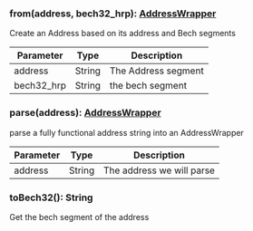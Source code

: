 

### from(address, bech32_hrp): [AddressWrapper](#addresswrapper)

Create an Address based on its address and Bech segments

| Parameter       | Type |  Description |
| --------------- | -------- | -------- |
| address | String |  The Address segment |
| bech32_hrp | String |  the bech segment |

### parse(address): [AddressWrapper](#addresswrapper)

parse a fully functional address string into an AddressWrapper

| Parameter       | Type |  Description |
| --------------- | -------- | -------- |
| address | String |  The address we will parse |

### toBech32(): String

Get the bech segment of the address
